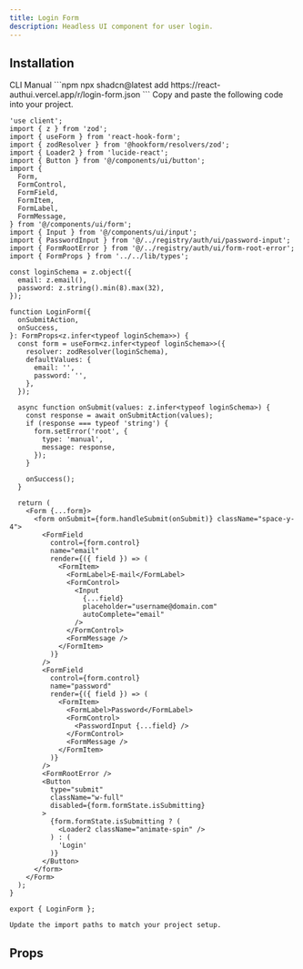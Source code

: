 ```yaml
---
title: Login Form
description: Headless UI component for user login.
---
```


<PreviewComponent name="login-form" />

## Installation
<Tabs defaultValue="CLI">
  <TabsList>
    <TabsTrigger value="CLI">CLI</TabsTrigger>
    <TabsTrigger value="Manual">Manual</TabsTrigger>
  </TabsList>
  <TabsContent value="CLI">
    ```npm
    npx shadcn@latest add https://react-authui.vercel.app/r/login-form.json
    ```
  </TabsContent>
  <TabsContent value="Manual">
    Copy and paste the following code into your project.

```tsx title="login-form.tsx"
'use client';
import { z } from 'zod';
import { useForm } from 'react-hook-form';
import { zodResolver } from '@hookform/resolvers/zod';
import { Loader2 } from 'lucide-react';
import { Button } from '@/components/ui/button';
import {
  Form,
  FormControl,
  FormField,
  FormItem,
  FormLabel,
  FormMessage,
} from '@/components/ui/form';
import { Input } from '@/components/ui/input';
import { PasswordInput } from '@/../registry/auth/ui/password-input';
import { FormRootError } from '@/../registry/auth/ui/form-root-error';
import { FormProps } from '../../lib/types';

const loginSchema = z.object({
  email: z.email(),
  password: z.string().min(8).max(32),
});

function LoginForm({
  onSubmitAction,
  onSuccess,
}: FormProps<z.infer<typeof loginSchema>>) {
  const form = useForm<z.infer<typeof loginSchema>>({
    resolver: zodResolver(loginSchema),
    defaultValues: {
      email: '',
      password: '',
    },
  });

  async function onSubmit(values: z.infer<typeof loginSchema>) {
    const response = await onSubmitAction(values);
    if (response === typeof 'string') {
      form.setError('root', {
        type: 'manual',
        message: response,
      });
    }

    onSuccess();
  }

  return (
    <Form {...form}>
      <form onSubmit={form.handleSubmit(onSubmit)} className="space-y-4">
        <FormField
          control={form.control}
          name="email"
          render={({ field }) => (
            <FormItem>
              <FormLabel>E-mail</FormLabel>
              <FormControl>
                <Input
                  {...field}
                  placeholder="username@domain.com"
                  autoComplete="email"
                />
              </FormControl>
              <FormMessage />
            </FormItem>
          )}
        />
        <FormField
          control={form.control}
          name="password"
          render={({ field }) => (
            <FormItem>
              <FormLabel>Password</FormLabel>
              <FormControl>
                <PasswordInput {...field} />
              </FormControl>
              <FormMessage />
            </FormItem>
          )}
        />
        <FormRootError />
        <Button
          type="submit"
          className="w-full"
          disabled={form.formState.isSubmitting}
        >
          {form.formState.isSubmitting ? (
            <Loader2 className="animate-spin" />
          ) : (
            'Login'
          )}
        </Button>
      </form>
    </Form>
  );
}

export { LoginForm };

```

    Update the import paths to match your project setup.
  </TabsContent>
</Tabs>

## Props

<AutoTypeTable type="{ prop1: string }" />

